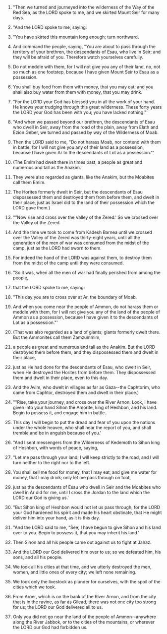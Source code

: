 
1. "Then we turned and journeyed into the wilderness of the Way of the Red Sea, as the LORD spoke to me, and we skirted Mount Seir for many days.

2. "And the LORD spoke to me, saying:

3. "You have skirted this mountain long enough; turn northward.

4. And command the people, saying, "You are about to pass through the territory of your brethren, the descendants of Esau, who live in Seir; and they will be afraid of you. Therefore watch yourselves carefully.

5. Do not meddle with them, for I will not give you any of their land, no, not so much as one footstep, because I have given Mount Seir to Esau as a possession.

6. You shall buy food from them with money, that you may eat; and you shall also buy water from them with money, that you may drink.

7. "For the LORD your God has blessed you in all the work of your hand. He knows your trudging through this great wilderness. These forty years the LORD your God has been with you; you have lacked nothing."'

8. "And when we passed beyond our brethren, the descendants of Esau who dwell in Seir, away from the road of the plain, away from Elath and Ezion Geber, we turned and passed by way of the Wilderness of Moab.

9. Then the LORD said to me, "Do not harass Moab, nor contend with them in battle, for I will not give you any of their land as a possession, because I have given Ar to the descendants of Lot as a possession."'

10. (The Emim had dwelt there in times past, a people as great and numerous and tall as the Anakim.

11. They were also regarded as giants, like the Anakim, but the Moabites call them Emim.

12. The Horites formerly dwelt in Seir, but the descendants of Esau dispossessed them and destroyed them from before them, and dwelt in their place, just as Israel did to the land of their possession which the LORD gave them.)

13. ""Now rise and cross over the Valley of the Zered.' So we crossed over the Valley of the Zered.

14. And the time we took to come from Kadesh Barnea until we crossed over the Valley of the Zered was thirty-eight years, until all the generation of the men of war was consumed from the midst of the camp, just as the LORD had sworn to them.

15. For indeed the hand of the LORD was against them, to destroy them from the midst of the camp until they were consumed.

16. "So it was, when all the men of war had finally perished from among the people,

17. that the LORD spoke to me, saying:

18. "This day you are to cross over at Ar, the boundary of Moab.

19. And when you come near the people of Ammon, do not harass them or meddle with them, for I will not give you any of the land of the people of Ammon as a possession, because I have given it to the descendants of Lot as a possession."'

20. (That was also regarded as a land of giants; giants formerly dwelt there. But the Ammonites call them Zamzummim,

21. a people as great and numerous and tall as the Anakim. But the LORD destroyed them before them, and they dispossessed them and dwelt in their place,

22. just as He had done for the descendants of Esau, who dwelt in Seir, when He destroyed the Horites from before them. They dispossessed them and dwelt in their place, even to this day.

23. And the Avim, who dwelt in villages as far as Gaza--the Caphtorim, who came from Caphtor, destroyed them and dwelt in their place.)

24. ""Rise, take your journey, and cross over the River Arnon. Look, I have given into your hand Sihon the Amorite, king of Heshbon, and his land. Begin to possess it, and engage him in battle.

25. This day I will begin to put the dread and fear of you upon the nations under the whole heaven, who shall hear the report of you, and shall tremble and be in anguish because of you.'

26. "And I sent messengers from the Wilderness of Kedemoth to Sihon king of Heshbon, with words of peace, saying,

27. "Let me pass through your land; I will keep strictly to the road, and I will turn neither to the right nor to the left.

28. You shall sell me food for money, that I may eat, and give me water for money, that I may drink; only let me pass through on foot,

29. just as the descendants of Esau who dwell in Seir and the Moabites who dwell in Ar did for me, until I cross the Jordan to the land which the LORD our God is giving us.'

30. "But Sihon king of Heshbon would not let us pass through, for the LORD your God hardened his spirit and made his heart obstinate, that He might deliver him into your hand, as it is this day.

31. "And the LORD said to me, "See, I have begun to give Sihon and his land over to you. Begin to possess it, that you may inherit his land.'

32. Then Sihon and all his people came out against us to fight at Jahaz.

33. And the LORD our God delivered him over to us; so we defeated him, his sons, and all his people.

34. We took all his cities at that time, and we utterly destroyed the men, women, and little ones of every city; we left none remaining.

35. We took only the livestock as plunder for ourselves, with the spoil of the cities which we took.

36. From Aroer, which is on the bank of the River Arnon, and from the city that is in the ravine, as far as Gilead, there was not one city too strong for us; the LORD our God delivered all to us.

37. Only you did not go near the land of the people of Ammon--anywhere along the River Jabbok, or to the cities of the mountains, or wherever the LORD our God had forbidden us.


